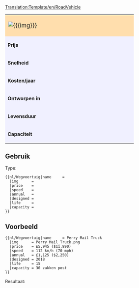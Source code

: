 <noinclude>[[Translation:Template/en/RoadVehicle]]</noinclude><noinclude></noinclude>
{| border="2" cellpadding="2" cellspacing="0" style="border: 1px #aaaaaa solid; border-collapse: collapse; margin-bottom:5px"
|-
| colspan="2" style="width: 400px; background: #ffdead; font-size: 120%;" | [[Image:{{{img}}}]] '''{{{name}}}''' 
|-
| style="background: #f0f0ff;" | '''Prijs''' 
| style="background: #ffffff; width: 250px;" |{{{price}}} 
|-
| style="background: #f0f0ff;" | '''Snelheid''' 
| style="background: #ffffff;" | {{{speed}}}
|-
| style="background: #f0f0ff;" | '''Kosten/jaar''' 
| style="background: #ffffff;" | {{{annual}}}
|-
| style="background: #f0f0ff;" | '''Ontworpen in''' 
| style="background: #ffffff;" | {{{designed}}}
|-
| style="background: #f0f0ff;" | '''Levensduur''' 
| style="background: #ffffff;" | {{{life}}} jaren
|-
| style="background: #f0f0ff;" | '''Capaciteit''' 
| style="background: #ffffff;" | {{{capacity}}}
|}<noinclude>


==Gebruik==
Type:
<pre>
{{nl/Wegvoertuig|name     = 
  |img      = 
  |price    =  
  |speed    = 
  |annual   = 
  |designed = 
  |life     = 
  |capacity = 
}}
</pre>
==Voorbeeld==
<pre>
{{nl/Wegvoertuig|name     = Perry Mail Truck
  |img      = Perry_Mail_Truck.png
  |price    = £5,945 ($11,890) 
  |speed    = 112 km/h (70 mph)
  |annual   = £1,125 ($2,250)
  |designed = 2018
  |life     = 15
  |capacity = 30 zakken post
}}
</pre>
Resultaat:
{{nl/Wegvoertuig|name     = Perry Mail Truck
  |img      = Perry_Mail_Truck.png
  |price    = £5,945 ($11,890) 
  |speed    = 112 km/h (70 mph)
  |annual   = £1,125 ($2,250)
  |designed = 2018
  |life     = 15
  |capacity = 30 zakken post
}}
</noinclude>